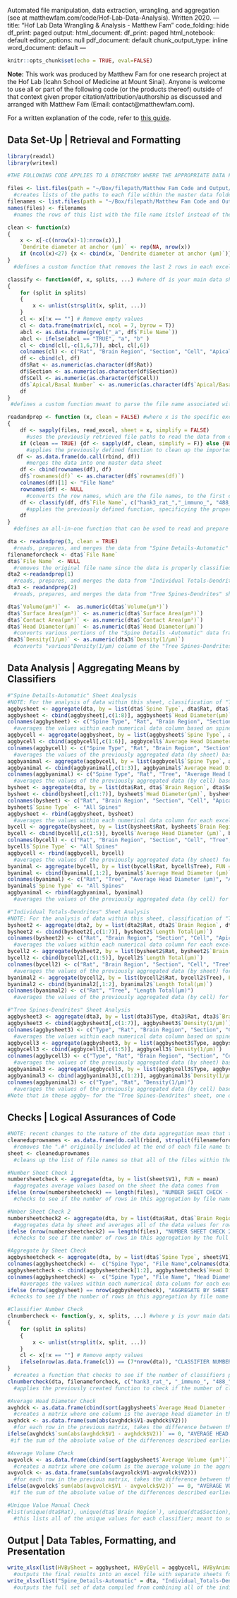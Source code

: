 Automated file manipulation, data extraction, wrangling, and aggregation (see at matthewfam.com/code/Hof-Lab-Data-Analysis).
Written 2020.
---
title: "Hof Lab Data Wrangling & Analysis - Matthew Fam"
code_folding: hide
df_print: paged
output:
  html_document:
    df_print: paged
html_notebook: default
editor_options: null
pdf_document: default
chunk_output_type: inline
word_document: default
---
```r
knitr::opts_chunk$set(echo = TRUE, eval=FALSE)
```
**Note:** This work was produced by Matthew Fam for one research project at the Hof Lab (Icahn School of Medicine at Mount Sinai). Anyone is welcome to use all or part of the following code (or the products thereof) outside of that context given proper citation/attribution/authorship as discussed and arranged with Matthew Fam (Email: contact@matthewfam.com).

For a written explanation of the code, refer to <a href="https://docs.google.com/document/d/1Uo2xKL55ZENffeltOoQ-2KEw-33wBlgpfRMtBMro-uE/edit?usp=sharing">this guide</a>.

## **Data Set-Up** | Retrieval and Formatting

```r
library(readxl)
library(writexl)

#THE FOLLOWING CODE APPLIES TO A DIRECTORY WHERE THE APPROPRIATE DATA FILES ARE WITHIN A MASTER FOLDER; OTHER DIRECTORY STRUCTURES REQUIRE MINOR ADJUSTMENTS TO THE CODE

files <- list.files(path = "~/Box/filepath/Matthew Fam Code and Output/Shank3_rat_NL360_Excel_Final/", full.names = T)
  #creates lists of the paths to each file within the master data folder>
filenames <- list.files(path = "~/Box/filepath/Matthew Fam Code and Output/Shank3_rat_NL360_Excel_Final/", full.names = F)
names(files) <- filenames
  #names the rows of this list with the file name itslef instead of the source folder name or the whole file path

clean <- function(x)
{
    x <- x[-c((nrow(x)-1):nrow(x)),]
    `Dendrite diameter at anchor (µm)` <- rep(NA, nrow(x))
    if (ncol(x)<27) {x <- cbind(x, `Dendrite diameter at anchor (µm)`)} else {x}
}
  #defines a custom function that removes the last 2 rows in each excel file (because these only have the calculated average spine length in the "Spine Details-Automatic" Sheet) and evens out the number of columns in each spreadsheet (some were missing "Dendrite Diameter at Anchor")

classify <- function(df, x, splits, ...) #where df is your main data sheet (data frame), x is the data you wish to parse, and splits are the delimiters
{
    for (split in splits)
    {
        x <- unlist(strsplit(x, split, ...))
    }
    cl <- x[!x == ""] # Remove empty values
    cl <- data.frame(matrix(cl, ncol = 7, byrow = T))
    abcl <- as.data.frame(grepl("_a", df$`File Name`))
    abcl <- ifelse(abcl == "TRUE", "a", "b" )
    cl <- cbind(cl[,-c(1,6,7)], abcl, cl[,6])
    colnames(cl) <- c("Rat", "Brain Region", "Section", "Cell", "Apical or Basal", "Apical/Basal Number")
    df <- cbind(cl, df)
    df$Rat <- as.numeric(as.character(df$Rat))
    df$Section <- as.numeric(as.character(df$Section))
    df$Cell <- as.numeric(as.character(df$Cell))
    df$`Apical/Basal Number` <- as.numeric(as.character(df$`Apical/Basal Number`))
    df
}
 #defines a custom function meant to parse the file name associated with the data of each row to parse the classifiers and output a new table with the appropriate classifiers

readandprep <- function (x, clean = FALSE) #where x is the specific excel sheet (number of said sheet) for which data will be read and   prepared; clean, which specifies whether the sheet includes 2 rows that need to be removed in each file (as is the case in the "Spine Details-Automatic" sheet [sheet 3]), is set to "FALSE" by default, but may be set to "TRUE" when appropriate
{
    df <- sapply(files, read_excel, sheet = x, simplify = FALSE)
      #uses the previously retrieved file paths to read the data from each excel file in the master data folder
    if (clean == TRUE) {df <- sapply(df, clean, simplify = F)} else {NULL}
      #applies the previously defined function to clean up the imported data such that it can be merged into one master data sheet
   df <- as.data.frame(do.call(rbind, df))
      #merges the data into one master data sheet
    df <- cbind(rownames(df), df)
    df$`rownames(df)` <- as.character(df$`rownames(df)`)
    colnames(df)[1] <- "File Name"
    rownames(df) <- NULL
      #converts the row names, which are the file names, to the first column of the data sheet and reformats them such that the file name can later be parsed in order to create classifiers
    df <- classify(df, df$`File Name`, c("hank3_rat_","_immuno_", "488_", ".1um_", "1um_", "_100um", "_s", "_c", "_b", "_a", "_2", "_MTV", ".lsm", ".xls"))
      #applies the previously defined function, specificying the proper delimiters to correctly separate the classifiers consistently despite the ambiguity of the file naming pattern already present in the data
    df
}
  #defines an all-in-one function that can be used to read and prepare all of the data, within a specific sheet, across the designated excel files

dta <- readandprep(3, clean = TRUE)
  #reads, prepares, and merges the data from "Spine Details-Automatic" sheet (sheet 3) in each excel spreadsheet
filenameforcheck <- dta$`File Name`
dta$`File Name` <- NULL
  #removes the original file name since the data is properly classified
dta2 <-readandprep(1)
  #reads, prepares, and merges the data from "Individual Totals-Dendrites" sheet (sheet 1) in each excel spreadsheet
dta3 <- readandprep(2)
  #reads, prepares, and merges the data from "Tree Spines-Dendrites" sheet (sheet 2) in each excel spreadsheet

dta$`Volume(µm³)` <-  as.numeric(dta$`Volume(µm³)`)
dta$`Surface Area(µm²)` <- as.numeric(dta$`Surface Area(µm²)`)
dta$`Contact Area(µm²)` <- as.numeric(dta$`Contact Area(µm²)`)
dta$`Head Diameter(µm)` <- as.numeric(dta$`Head Diameter(µm)`)
  #converts various portions of the "Spine Details -Automatic" data frame into the proper format for more convenient use
dta3$`Density(1/µm)` <- as.numeric(dta3$`Density(1/µm)`)
  #converts "various"Density(1/µm) column of the "Tree Spines-Dendrites" data frame into the proper format for more convenient use
```

## **Data Analysis** | Aggregating Means by Classifiers
  
```r
#"Spine Details-Automatic" Sheet Analysis
#NOTE: For the analysis of data within this sheet, classification of "Tree" was kept even when assessing by sheet, cell, and animal, because it is believed that there is only one tree per sheet. As such, classifying on the basis of "Tree" has no effect (does not divide the data into smaller classifications). However, it is maintained to bring attention to the presence of multiple trees if the situation arises).
aggbysheet <- aggregate(dta, by = list(dta$`Spine Type`, dta$Rat, dta$`Brain Region`, dta$Section, dta$Cell, dta$`Apical or Basal`, dta$`Apical/Basal Number`, dta$Tree), FUN = mean)
aggbysheet <- cbind(aggbysheet[,c(1:8)], aggbysheet$`Head Diameter(µm)`, aggbysheet$`Volume(µm³)`)
colnames(aggbysheet) <- c("Spine Type", "Rat", "Brain Region", "Section", "Cell", "Apical or Basal", "Apical/Basal Number", "Tree", "Average Head Diameter (µm)", "Average Volume (µm³)")
  #averages the values within each numerical data column based on spine type for each excel sheet (all data that shares the same rat #, brain region, section, cell number, apical/basal designation, and apical/basal number); then puts this into a spreadsheet with just classifiers and the data points in question, Average Head Diameter and Volume.
aggbycell <- aggregate(aggbysheet, by = list(aggbysheet$`Spine Type`, aggbysheet$Rat, aggbysheet$`Brain Region`, aggbysheet$Section, aggbysheet$Cell, aggbysheet$Tree), FUN = mean)
aggbycell <- cbind(aggbycell[,c(1:6)], aggbycell$`Average Head Diameter (µm)`,aggbycell$`Average Volume (µm³)`)
colnames(aggbycell) <- c("Spine Type", "Rat", "Brain Region", "Section", "Cell", "Tree", "Average Head Diameter (µm)", "Average Volume (µm³)")
  #averages the values of the previously aggregated data (by sheet) based on spine type for each cell (all data that shares the same rat #, brain region, section, and cell number; ignores apcial/basal designation and apical/basal number); then puts this into a spreadsheet with just classifiers and the data points in question, Average Head Diameter and Volume.
aggbyanimal <- aggregate(aggbycell, by = list(aggbycell$`Spine Type`, aggbycell$Rat, aggbycell$Tree), FUN = mean)
aggbyanimal <- cbind(aggbyanimal[,c(1:3)], aggbyanimal$`Average Head Diameter (µm)`, aggbyanimal$`Average Volume (µm³)`)
colnames(aggbyanimal) <- c("Spine Type", "Rat", "Tree", "Average Head Diameter (µm)", "Average Volume (µm³)")
  #averages the values of the previously aggregated data (by cell) based on spine type for each animal (all data that shares the same rat #; ignores brain region, section, cell number, apical/basal designation, and apical/basal number); then puts this into a spreadsheet with just classifiers and the data points in question, Average Head Diameter and Volume.
bysheet <- aggregate(dta, by = list(dta$Rat, dta$`Brain Region`, dta$Section, dta$Cell, dta$`Apical or Basal`, dta$`Apical/Basal Number`, dta$Tree), FUN = mean)
bysheet <- cbind(bysheet[,c(1:7)], bysheet$`Head Diameter(µm)`, bysheet$`Volume(µm³)`)
colnames(bysheet) <- c("Rat", "Brain Region", "Section", "Cell", "Apical or Basal", "Apical/Basal Number", "Tree", "Average Head Diameter (µm)", "Average Volume (µm³)")
bysheet$`Spine Type` <- "All Spines"
aggbysheet <- rbind(aggbysheet, bysheet)
  #averages the values within each numerical data column for each excel sheet (all data that shares the same rat #, brain region, section, cell number, apical/basal designation, and apical/basal number); then puts this into a spreadsheet with just classifiers and the data points in question, Average Head Diameter and Volume; finally, attaches these total averages (ignoring spine type) to the previous corresponding aggregate by spine type. Disable last two lines of code to use the checks.
bycell <- aggregate(bysheet, by = list(bysheet$Rat, bysheet$`Brain Region`, bysheet$Section, bysheet$Cell, bysheet$Tree), FUN = mean)
bycell <- cbind(bycell[,c(1:5)], bycell$`Average Head Diameter (µm)`, bycell$`Average Volume (µm³)`)
colnames(bycell) <- c("Rat", "Brain Region", "Section", "Cell", "Tree", "Average Head Diameter (µm)", "Average Volume (µm³)")
bycell$`Spine Type` <- "All Spines"
aggbycell <- rbind(aggbycell, bycell)
  #averages the values of the previously aggregated data (by sheet) for each cell (all data that shares the same rat #, brain region, section, and cell number; ignores apical/basal designation and apical/basal number); then puts this into a spreadsheet with just classifiers and the data points in question, Average Head Diameter and Volume; finally, attaches these total averages (ignoring spine type) to the previous corresponding aggregate by spine type. Disable last two lines of code to use the checks.
byanimal <- aggregate(bycell, by = list(bycell$Rat, bycell$Tree), FUN = mean)
byanimal <- cbind(byanimal[,1:2], byanimal$`Average Head Diameter (µm)`, byanimal$`Average Volume (µm³)`)
colnames(byanimal) <- c("Rat", "Tree", "Average Head Diameter (µm)", "Average Volume (µm³)")
byanimal$`Spine Type` <- "All Spines"
aggbyanimal <- rbind(aggbyanimal, byanimal)
  #averages the values of the previously aggregated data (by cell) for each animal (all data that shares the same rat #; ignores brain region, section, cell number, apical/basal designation, and apical/basal number); then puts this into a spreadsheet with just classifiers and the data points in question, Average Head Diameter and Volume; finally, attaches these total averages (ignoring spine type) to the previous corresponding aggregate by spine type. Disable last two lines of code to use the checks.

#"Individual Totals-Dendrites" Sheet Analysis
#NOTE: For the analysis of data within this sheet, classification of "Tree" was kept even when assessing by sheet, cell, and animal, because it is believed that there is only one tree per sheet. As such, classifying on the basis of "Tree" has no effect (does not divide the data into smaller classifications). However, it is maintained to bring attention to the presence of multiple trees if the situation arises).
bysheet2 <- aggregate(dta2, by = list(dta2$Rat, dta2$`Brain Region`, dta2$Section, dta2$Cell, dta2$`Apical or Basal`, dta2$`Apical/Basal Number`, dta2$Tree), FUN = mean)
bysheet2 <- cbind(bysheet2[,c(1:7)], bysheet2$`Length Total(µm)`)
colnames(bysheet2) <- c("Rat", "Brain Region", "Section", "Cell", "Apical or Basal", "Apical/Basal Number", "Tree", "Length Total(µm)")
  #averages the values within each numerical data column for each excel sheet (all data that shares the same rat #, brain region, section, cell number, apcal/basal designation, and apical/basal number); then puts this into a spreadsheet with just classifiers and the data points in question, Length Total.
bycell2 <- aggregate(bysheet2, by = list(bysheet2$Rat, bysheet2$`Brain Region`, bysheet2$Section, bysheet2$Cell, bysheet2$`Tree`), FUN = mean)
bycell2 <- cbind(bycell2[,c(1:5)], bycell2$`Length Total(µm)`)
colnames(bycell2) <- c("Rat", "Brain Region", "Section", "Cell", "Tree", "Length Total(µm)")
  #averages the values of the previously aggregated data (by sheet) for each cell (all data that shares the same rat #, brain region, section, cell number, apical/basal designation, and apical/basal number); then puts this into a spreadsheet with just classifiers and the data points in question, Length Total.
byanimal2 <- aggregate(bycell2, by = list(bycell2$Rat, bycell2$Tree), FUN = mean)
byanimal2 <- cbind(byanimal2[,1:2], byanimal2$`Length Total(µm)`)
colnames(byanimal2) <- c("Rat", "Tree", "Length Total(µm)")
  #averages the values of the previously aggregated data (by cell) for each animal (all data that shares the same rat #, brain region, section, cell number, apical/basal designation, and apical/basal number); then puts this into a spreadsheet with just classifiers and the data points in question, Length Total.

#"Tree Spines-Dendrites" Sheet Analysis
aggbysheet3 <- aggregate(dta3, by = list(dta3$Type, dta3$Rat, dta3$`Brain Region`, dta3$Section, dta3$Cell, dta3$`Apical or Basal`, dta3$`Apical/Basal Number`), FUN = mean)
aggbysheet3 <- cbind(aggbysheet3[,c(1:7)], aggbysheet3$`Density(1/µm)`)
colnames(aggbysheet3) <- c("Type", "Rat", "Brain Region", "Section", "Cell", "Apical or Basal", "Apical/Basal Number", "Density(1/µm)")
  #averages the values within each numerical data column based on spine type for each excel sheet (all data that shares the same rat #, brain region, section, cell number, apical/basal designation, and apical/basal number); then puts this into a spreadsheet with just classifiers and the data points in question, Density.
aggbycell3 <- aggregate(aggbysheet3, by = list(aggbysheet3$Type, aggbysheet3$Rat, aggbysheet3$`Brain Region`, aggbysheet3$Section, aggbysheet3$Cell), FUN = mean)
aggbycell3 <- cbind(aggbycell3[,c(1:5)], aggbycell3$`Density(1/µm)`)
colnames(aggbycell3) <- c("Type", "Rat", "Brain Region", "Section", "Cell", "Density(1/µm)")
  #averages the values of the previously aggregated data (by sheet) based on spine type for each cell (all data that shares the same rat #, brain region, section, and cell number; ignores apcial/basal designation and apical/basal number); then puts this into a spreadsheet with just classifiers and the data points in question, Density.
aggbyanimal3 <- aggregate(aggbycell3, by = list(aggbycell3$Type, aggbycell3$Rat), FUN = mean)
aggbyanimal3 <- cbind(aggbyanimal3[,c(1:2)], aggbyanimal3$`Density(1/µm)`)
colnames(aggbyanimal3) <- c("Type", "Rat", "Density(1/µm)")
  #averages the values of the previously aggregated data (by cell) based on spine type for each animal (all data that shares the same rat #; ignores brain region, section, cell number, apical/basal designation, and apical/basal number); then puts this into a spreadsheet with just classifiers and the data points in question, Density.
#Note that in these aggby~ for the "Tree Spines-Dendrites" sheet, one of the Types is labelled Spines; this designation includes all spinte types and thus alleviates the necessity for 3 separate sheets in which values are aggregated by sheet, animal, and cell without separating spines.
```

## **Checks** | Logical Assurances of Code 

```r
#NOTE: recent changes to the nature of the data aggregation mean that this check is no longer as exhaustive as it once was. Some of it may also not work properly (will show ERROR when there are no mistakes) due to the combination of the aggregates by spine with the total aggregates for the head diameter and volume data (this can be fixed by deactivating a few lines of code in the chunk above to prevent their merging)
cleaneduprownames <- as.data.frame(do.call(rbind, strsplit(filenameforcheck, "xlsx.")))
  #removes the ".#" originally included at the end of each file name to differentiate those cells from the same file (number of row within original excel file)
sheet <- cleaneduprownames
  #cleans up the list of file names so that all of the files within the same excel sheet have identical values

#Number Sheet Check 1
numbersheetcheck <- aggregate(dta, by = list(sheet$V1), FUN = mean)
  #aggregates average values based on the sheet the data comes from
ifelse (nrow(numbersheetcheck) == length(files), "NUMBER SHEET CHECK - ALL CLEAR", "NUMBER SHEET CHECK - ERROR")
  #checks to see if the number of rows in this aggregation by file name suggests the same number of sheets as the number of files imported at the start, if so it returns "NUMBER SHEET CHECK - ALL CLEAR", otherwise it returns "NUMBER SHEET CHECK - ERROR"

#Nmber Sheet Check 2
numbersheetcheck2 <- aggregate(dta, by = list(dta$Rat, dta$`Brain Region`, dta$Section, dta$Cell, dta$`Apical or Basal`, dta$`Apical/Basal Number`), FUN = mean)
  #aggregates data by sheet and averages all of the data values for rows that share all classifiers
ifelse (nrow(numbersheetcheck2) == length(files), "NUMBER SHEET CHECK 2 - ALL CLEAR", "NUMBER SHEET CHECK 2 - ERROR")
  #checks to see if the number of rows in this aggregation by the full set of classifiers (rather than file name) matches the number of files imported at the start, if so it returns "NUMBER SHEET CHECK - ALL CLEAR", otherwise it returns "NUMBER SHEET CHECK - ERROR"

#Aggregate by Sheet Check
aggbysheetcheck <- aggregate(dta, by = list(dta$`Spine Type`, sheet$V1), FUN = mean)
colnames(aggbysheetcheck) <-  c("Spine Type", "File Name",colnames(dta))
aggbysheetcheck <- cbind(aggbysheetcheck[1:2], aggbysheetcheck$`Head Diameter(µm)`, aggbysheetcheck$`Volume(µm³)`)
colnames(aggbysheetcheck) <-  c("Spine Type", "File Name", "Head Diameter(µm)", "Volume (µm³)")
    #averages the values within each numerical data column for each excel sheet (for all data that shares the same file name); by achieving this through a different method than above, in "aggbysheet", this section as whole serves as a check (although not fool-proof, if "aggbysheet" and "aggsheet" match, the classification has very likely worked properly); NOTE: to make use of this check, make sure to deactivate the last function in the previous chunk "dta$`File Name` <- NULL".
ifelse (nrow(aggbysheet) == nrow(aggbysheetcheck), "AGGREGATE BY SHEET CHECK - ALL CLEAR", "AGGREGATE BY SHEET CHECK - ERROR")
 #checks to see if the number of rows in this aggregation by file name and spine type matches the number of rows when aggregating by the classifiers rather than the file name itself, if so it returns "AGGREGATE BY SHEET CHECK - ALL CLEAR", otherwise it returns "AGGREGATE BY SHEET CHECK - ERROR"; this also indirectly tests to see if classification occured properly

#Classifier Number Check
clnumbercheck <- function(y, x, splits, ...) #where y is your main data sheet, x is the data you wish to parse, and splits are the delimiters
{
    for (split in splits)
    {
        x <- unlist(strsplit(x, split, ...))
    }
    cl <- x[!x == ""] # Remove empty values
    ifelse(nrow(as.data.frame(cl)) == (7*nrow(dta)), "CLASSIFIER NUMBER CHECK - ALL CLEAR", "CLASSIFIER NUMBER CHECK - ERROR")
}
  #creates a function that checks to see if the number of classifiers parsed is consistent with the number of files retrieved
clnumbercheck(dta, filenameforcheck, c("hank3_rat_", "_immuno_", "488_", ".1um_", "_100um", "_s", "_c", "_b", "_a", "_2", ".lsm", ".xls"))
  #applies the previously created function to check if the number of classifiers parsed is consistent with the number of files retrieved; if so it returns "CLASSIFER NUMBER CHECK - ALL CLEAR", otherwise it returns "CLASSIFIER NUMBER CHECK - ERROR"

#Average Head Diameter Check
avghdck <- as.data.frame(cbind(sort(aggbysheet$`Average Head Diameter (µm)`), sort(aggbysheetcheck$`Head Diameter(µm)`)))
  #creates a matrix where one column is the average head diameter in the aggregate by sheet and the other column is the average head diameter in the aggregate by sheet check (which uses the file names rather than classifiers); both rows are sorted from low to high such that the first row contains the lowest values in each column, the last row has the highest value from each column
avghdck <- as.data.frame(sum(abs(avghdck$V1-avghdck$V2)))
  #for each row in the previous matrix, takes the difference between the two columns and then takes the absolute value of that difference (such that if the two columns match, the output will be zero, if not the difference will be expressed as a positive number); these absolute values are then all summed (such that if all of the corresponding values originally matched the sum will be 0)
ifelse(avghdck$`sum(abs(avghdck$V1 - avghdck$V2))` == 0, "AVERAGE HEAD DIAMETER CHECK - ALL CLEAR", "AVERAGE HEAD DIAMETER CHECK - ERROR")
 #if the sum of the absolute value of the differences described earlier is 0 (suggesting all the data matches), this outputs a message that "AVERAGE HEAD DIAMETER CHECK - ALL CLEAR", otherwise it ouputs "AVERAGE HEAD DIAMETER CHECK - ERROR"

#Average Volume Check
avgvolck <- as.data.frame(cbind(sort(aggbysheet$`Average Volume (µm³)`), sort(aggbysheetcheck$`Volume (µm³)`)))
  #creates a matrix where one column is the average volume in the aggregate by sheet and another column is the average volume in the aggregate by sheet check (which uses the file names rather than classifiers); both rows are sorted from low to high such that the first row contains the lowest values in each column, the last row has the highest value from each column
avgvolck <- as.data.frame(sum(abs(avgvolck$V1-avgvolck$V2)))
  #for each row in the previous matrix, takes the difference between the two columns and then takes the absolute value of that difference (such that if the two columns match, the output will be zero, if not the difference will be expressed as a positive number); these absolute values are then all summed (such that if all of the corresponding values originally matched the sum will be 0)
ifelse(avgvolck$`sum(abs(avgvolck$V1 - avgvolck$V2))` == 0, "AVERAGE VOLUME CHECK - ALL CLEAR", "AVERAGE VOLUME CHECK - ERROR")
 #if the sum of the absolute value of the differences described earlier is 0 (suggesting all the data matches), this outputs a message that "AVERAGE VOLUME CHECK - ALL CLEAR", otherwise it ouputs "AVERAGE VOLUME CHECK - ERROR"

#Unique Value Manual Check
#list(unique(dta$Rat), unique(dta$`Brain Region`), unique(dta$Section), unique(dta$Cell), unique(dta$`Apical or Basal`), unique(dta$`Apical/Basal Number`))
  #this lists all of the unique values for each classifier; meant to serve as a manual check (not fool-proof, but still useful) that classifying has likely been done properly; activated so as to ouput the list, but easily deactivated for the purpose of hiding the list
```

## **Output** | Data Tables, Formatting, and Presentation

```r
write_xlsx(list(HVBySheet = aggbysheet, HVByCell = aggbycell, HVByAnimal = aggbyanimal, LenghtTotalBySheet = bysheet2, LenghtTotalByCell = bycell2, LenghtTotalByAnimal = byanimal2, DensityBySheet = aggbysheet3, DensityByCell = aggbycell3, DensityByAnimal = aggbyanimal3), path = "~/Box/filepath/Matthew Fam Code and Output/Output/FinalAnalysis.xlsx")
  #outputs the final results into an excel file with separate sheets for each individual table (to manually check "Spine by File Name," add "SpineByFileName = aggbysheetcheck")
write_xlsx(list("Spine_Details-Automatic" = dta, "Individual_Totals-Dendrites" = dta2, "Tree_Spines-Dendrites" = dta3), path = "~/Box/filepath/Matthew Fam Code and Output/Output/FullMergedRawDataSet.xlsx")
  #outputs the full set of data compiled from combining all of the individual excel sheets; easily deactivated
```
